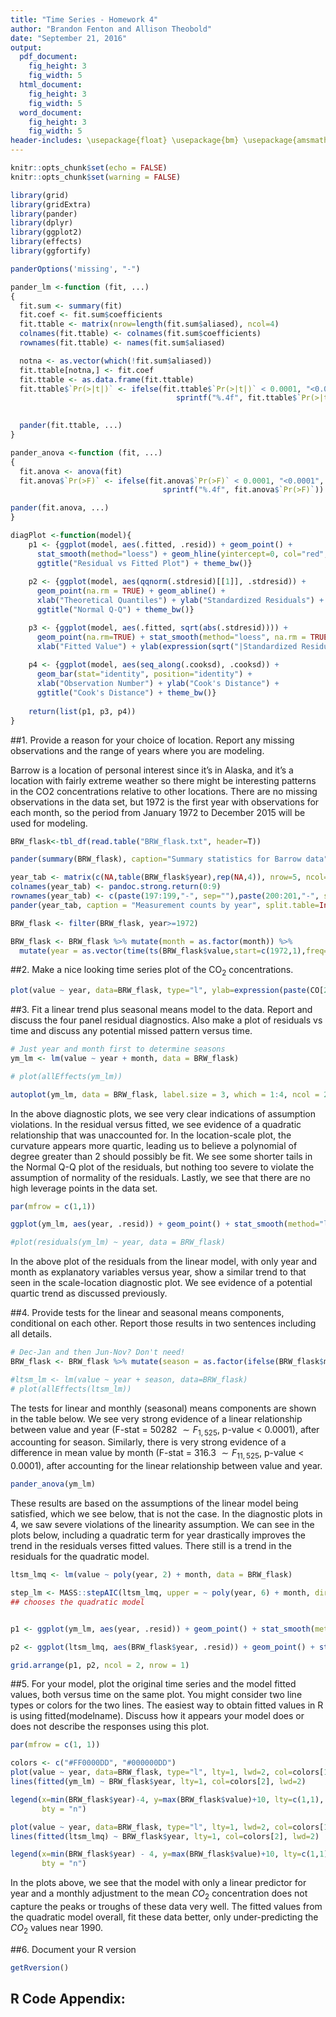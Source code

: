 ```yaml
---
title: "Time Series - Homework 4"
author: "Brandon Fenton and Allison Theobold"
date: "September 21, 2016"
output:
  pdf_document:
    fig_height: 3
    fig_width: 5
  html_document:
    fig_height: 3
    fig_width: 5
  word_document:
    fig_height: 3
    fig_width: 5
header-includes: \usepackage{float} \usepackage{bm} \usepackage{amsmath} \usepackage{amssymb} \usepackage{microtype}
---
```


```r
knitr::opts_chunk$set(echo = FALSE)
knitr::opts_chunk$set(warning = FALSE)

library(grid)
library(gridExtra)
library(pander)
library(dplyr)
library(ggplot2)
library(effects)
library(ggfortify)

panderOptions('missing', "-")

pander_lm <-function (fit, ...)
{
  fit.sum <- summary(fit)
  fit.coef <- fit.sum$coefficients
  fit.ttable <- matrix(nrow=length(fit.sum$aliased), ncol=4)
  colnames(fit.ttable) <- colnames(fit.sum$coefficients)
  rownames(fit.ttable) <- names(fit.sum$aliased)

  notna <- as.vector(which(!fit.sum$aliased))
  fit.ttable[notna,] <- fit.coef
  fit.ttable <- as.data.frame(fit.ttable)
  fit.ttable$`Pr(>|t|)` <- ifelse(fit.ttable$`Pr(>|t|)` < 0.0001, "<0.0001",
                                     sprintf("%.4f", fit.ttable$`Pr(>|t|)`))
  

  pander(fit.ttable, ...)
}

pander_anova <-function (fit, ...)
{
  fit.anova <- anova(fit)
  fit.anova$`Pr(>F)` <- ifelse(fit.anova$`Pr(>F)` < 0.0001, "<0.0001",
                                  sprintf("%.4f", fit.anova$`Pr(>F)`))

pander(fit.anova, ...)
}

diagPlot <-function(model){
    p1 <- {ggplot(model, aes(.fitted, .resid)) + geom_point() + 
      stat_smooth(method="loess") + geom_hline(yintercept=0, col="red", linetype="dashed") + xlab("Fitted Values") + ylab("Residuals") + 
      ggtitle("Residual vs Fitted Plot") + theme_bw()}
    
    p2 <- {ggplot(model, aes(qqnorm(.stdresid)[[1]], .stdresid)) +
      geom_point(na.rm = TRUE) + geom_abline() +
      xlab("Theoretical Quantiles") + ylab("Standardized Residuals") +
      ggtitle("Normal Q-Q") + theme_bw()} 

    p3 <- {ggplot(model, aes(.fitted, sqrt(abs(.stdresid)))) +
      geom_point(na.rm=TRUE) + stat_smooth(method="loess", na.rm = TRUE) + 
      xlab("Fitted Value") + ylab(expression(sqrt("|Standardized Residuals|"))) + ggtitle("Scale-Location") + theme_bw()}
    
    p4 <- {ggplot(model, aes(seq_along(.cooksd), .cooksd)) +
      geom_bar(stat="identity", position="identity") + 
      xlab("Observation Number") + ylab("Cook's Distance") +
      ggtitle("Cook's Distance") + theme_bw()}
    
    return(list(p1, p3, p4))
}
```


##1. Provide a reason for your choice of location. Report any missing observations and the range of years where you are modeling.
    
Barrow is a location of personal interest since it's in Alaska, and it's a location with fairly extreme weather so there might be interesting patterns in the CO2 concentrations relative to other locations.  There are no missing observations in the data set, but 1972 is the first year with observations for each month, so the period from January 1972 to December 2015 will be used for modeling.

```r
BRW_flask<-tbl_df(read.table("BRW_flask.txt", header=T)) 

pander(summary(BRW_flask), caption="Summary statistics for Barrow data")

year_tab <- matrix(c(NA,table(BRW_flask$year),rep(NA,4)), nrow=5, ncol=10, byrow = TRUE)
colnames(year_tab) <- pandoc.strong.return(0:9)
rownames(year_tab) <- c(paste(197:199,"-", sep=""),paste(200:201,"-", sep=""))
pander(year_tab, caption = "Measurement counts by year", split.table=Inf)

BRW_flask <- filter(BRW_flask, year>=1972)

BRW_flask <- BRW_flask %>% mutate(month = as.factor(month)) %>%
  mutate(year = as.vector(time(ts(BRW_flask$value,start=c(1972,1),freq=12))))

```


##2. Make a nice looking time series plot of the CO$_2$ concentrations.

```r

plot(value ~ year, data=BRW_flask, type="l", ylab=expression(paste(CO[2], "(",mu,"mol/mol)")))
```


##3. Fit a linear trend plus seasonal means model to the data. Report and discuss the four panel residual diagnostics. Also make a plot of residuals vs time and discuss any potential missed pattern versus time.

```r

# Just year and month first to determine seasons
ym_lm <- lm(value ~ year + month, data = BRW_flask)

# plot(allEffects(ym_lm))

autoplot(ym_lm, data = BRW_flask, label.size = 3, which = 1:4, ncol = 2)
```

 In the above diagnostic plots, we see very clear indications of assumption violations. In the residual versus fitted, we see evidence of a quadratic relationship that was unaccounted for. In the location-scale plot, the curvature appears more quartic, leading us to believe a polynomial of degree greater than 2 should possibly be fit. We see some shorter tails in the Normal Q-Q plot of the residuals, but nothing too severe to violate the assumption of normality of the residuals. Lastly, we see that there are no high leverage points in the data set. 
 
```r
par(mfrow = c(1,1))

ggplot(ym_lm, aes(year, .resid)) + geom_point() + stat_smooth(method="loess") + xlab("Year") + ylab("Residuals") + ggtitle("Residual vs Year") + theme_bw()

#plot(residuals(ym_lm) ~ year, data = BRW_flask)
``` 

In the above plot of the residuals from the linear model, with only year and month as explanatory variables versus year, show a similar trend to that seen in the scale-location diagnostic plot. We see evidence of a potential quartic trend as discussed previously. 

##4. Provide tests for the linear and seasonal means components, conditional on each other. Report those results in two sentences including all details.

```r

# Dec-Jan and then Jun-Nov? Don't need!
BRW_flask <- BRW_flask %>% mutate(season = as.factor(ifelse(BRW_flask$month %in% c(12,1:5), 1, 2)))

#ltsm_lm <- lm(value ~ year + season, data=BRW_flask)
# plot(allEffects(ltsm_lm))
```

The tests for linear and monthly (seasonal) means components are shown in the table below. We see very strong evidence of a linear relationship between value and year (F-stat = 50282 $\sim F_{1, 525}$, p-value $<$ 0.0001), after accounting for season. Similarly, there is very strong evidence of a difference in mean value by month (F-stat = 316.3 $\sim F_{11, 525}$, p-value $<$ 0.0001), after accounting for the linear relationship between value and year. 

```r
pander_anova(ym_lm)

```

These results are based on the assumptions of the linear model being satisfied, which we see below, that is not the case. In the diagnostic plots in 4, we saw severe violations of the linearity assumption. We can see in the plots below, including a quadratic term for year drastically improves the trend in the residuals verses fitted values. There still is a trend in the residuals for the quadratic model.     

```r

ltsm_lmq <- lm(value ~ poly(year, 2) + month, data = BRW_flask)

step_lm <- MASS::stepAIC(ltsm_lmq, upper = ~ poly(year, 6) + month, direction = "both", trace = F)
## chooses the quadratic model


p1 <- ggplot(ym_lm, aes(year, .resid)) + geom_point() + stat_smooth(method="loess") + xlab("Year") + ylab("Residuals") + ggtitle("Diagnostic for \nLinear Model") + theme_bw()

p2 <- ggplot(ltsm_lmq, aes(BRW_flask$year, .resid)) + geom_point() + stat_smooth(method="loess") + xlab("Year") + ylab("Residuals") + ggtitle("Diagnostic for \nQuadratic Model") + theme_bw()

grid.arrange(p1, p2, ncol = 2, nrow = 1)
```

##5. For your model, plot the original time series and the model fitted values, both versus time on the same plot. You might consider two line types or colors for the two lines. The easiest way to obtain fitted values in R is using fitted(modelname). Discuss how it appears your model does or does not describe the responses using this plot.

```r
par(mfrow = c(1, 1))

colors <- c("#FF0000DD", "#000000DD")
plot(value ~ year, data=BRW_flask, type="l", lty=1, lwd=2, col=colors[1], ylab=expression(paste(CO[2], "(",mu,"mol/mol)")))
lines(fitted(ym_lm) ~ BRW_flask$year, lty=1, col=colors[2], lwd=2)

legend(x=min(BRW_flask$year)-4, y=max(BRW_flask$value)+10, lty=c(1,1), lwd=c(2,2), col=c(colors[2], colors[1]), legend=c("Fitted \n(linear)", "Original"),
       bty = "n")

```

```r

plot(value ~ year, data=BRW_flask, type="l", lty=1, lwd=2, col=colors[1], ylab=expression(paste(CO[2], "(",mu,"mol/mol)")), xlim = c(1970, 2017))
lines(fitted(ltsm_lmq) ~ BRW_flask$year, lty=1, col=colors[2], lwd=2)

legend(x=min(BRW_flask$year) - 4, y=max(BRW_flask$value)+10, lty=c(1,1), lwd=c(2,2), col=c(colors[2], colors[1]), legend=c("Fitted \n(quadratic)", "Original"),
       bty = "n")

```

In the plots above, we see that the model with only a linear predictor for year and a monthly adjustment to the mean $CO_2$ concentration does not capture the peaks or troughs of these data very well. The fitted values from the quadratic model overall, fit these data better, only under-predicting the $CO_2$ values near 1990. 

##6. Document your R version 

```r
getRversion()
```

\pagebreak

## R Code Appendix:

\textbf{Setup:}
```r

```

\textbf{Problem 1:}
```r

```

\textbf{Problem 2:}
```r

```

\textbf{Problem 3:}
```r

```

```r

```
\newpage

\textbf{Problem 4:}
```r

```

```r

```

```r

```

\textbf{Problem 5:}
```r

```

```r

```


